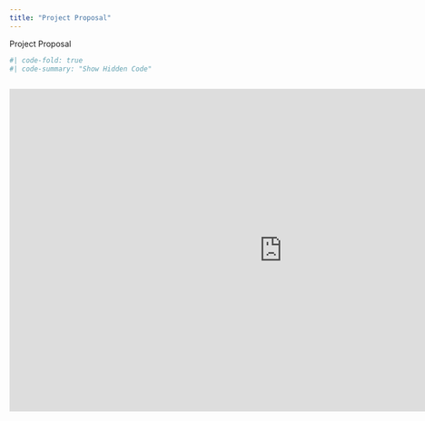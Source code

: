 ```yaml
---
title: "Project Proposal"
---
```


Project Proposal

```r
#| code-fold: true
#| code-summary: "Show Hidden Code"



```

<iframe src="https://docs.google.com/presentation/d/e/2PACX-1vTwFMAkJipBDI7081-_Btw8w0l73mVi5yhrCQJSUFLWZBmiDilmyZTI_pvDzqH1ufOCxcf4mNxswjYI/embed?start=false&amp;loop=false&amp;delayms=3000" frameborder="0" width="960" height="569" allowfullscreen="true" mozallowfullscreen="true" webkitallowfullscreen="true">

</iframe>

